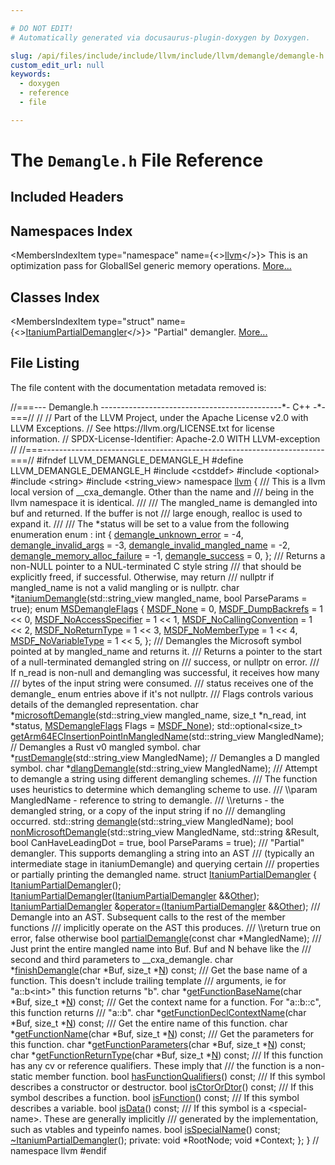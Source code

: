 ```yaml
---

# DO NOT EDIT!
# Automatically generated via docusaurus-plugin-doxygen by Doxygen.

slug: /api/files/include/include/llvm/include/llvm/demangle/demangle-h
custom_edit_url: null
keywords:
  - doxygen
  - reference
  - file

---
```





# The `Demangle.h` File Reference

<DoxygenPage pluginConfig={pluginConfig}>



## Included Headers

<IncludesList>
<IncludesListItem
  filePath="cstddef"
  permalink=""
  isLocal="false" />
<IncludesListItem
  filePath="optional"
  permalink=""
  isLocal="false" />
<IncludesListItem
  filePath="string"
  permalink=""
  isLocal="false" />
<IncludesListItem
  filePath="string_view"
  permalink=""
  isLocal="false" />
</IncludesList>

## Namespaces Index

<MembersIndex>

<MembersIndexItem
  type="namespace"
  name={<><a href="/docs/api/namespaces/llvm">llvm</a></>}>
This is an optimization pass for GlobalISel generic memory operations. <a href="/docs/api/namespaces/llvm/#details">More...</a>
</MembersIndexItem>

</MembersIndex>

## Classes Index

<MembersIndex>

<MembersIndexItem
  type="struct"
  name={<><a href="/docs/api/structs/llvm/itaniumpartialdemangler">ItaniumPartialDemangler</a></>}>
&quot;Partial&quot; demangler. <a href="/docs/api/structs/llvm/itaniumpartialdemangler/#details">More...</a>
</MembersIndexItem>

</MembersIndex>


## File Listing

The file content with the documentation metadata removed is:

<ProgramListing>

<Link id="l00001" /><CodeLine lineNumber="1"><Highlight kind="comment">//===--- Demangle.h ---------------------------------------------&#42;- C++ -&#42;-===//</Highlight><Highlight kind="normal"></Highlight></CodeLine>
<Link id="l00002" /><CodeLine lineNumber="2"><Highlight kind="normal"></Highlight><Highlight kind="comment">//</Highlight><Highlight kind="normal"></Highlight></CodeLine>
<Link id="l00003" /><CodeLine lineNumber="3"><Highlight kind="normal"></Highlight><Highlight kind="comment">// Part of the LLVM Project, under the Apache License v2.0 with LLVM Exceptions.</Highlight><Highlight kind="normal"></Highlight></CodeLine>
<Link id="l00004" /><CodeLine lineNumber="4"><Highlight kind="normal"></Highlight><Highlight kind="comment">// See https://llvm.org/LICENSE.txt for license information.</Highlight><Highlight kind="normal"></Highlight></CodeLine>
<Link id="l00005" /><CodeLine lineNumber="5"><Highlight kind="normal"></Highlight><Highlight kind="comment">// SPDX-License-Identifier: Apache-2.0 WITH LLVM-exception</Highlight><Highlight kind="normal"></Highlight></CodeLine>
<Link id="l00006" /><CodeLine lineNumber="6"><Highlight kind="normal"></Highlight><Highlight kind="comment">//</Highlight><Highlight kind="normal"></Highlight></CodeLine>
<Link id="l00007" /><CodeLine lineNumber="7"><Highlight kind="normal"></Highlight><Highlight kind="comment">//===----------------------------------------------------------------------===//</Highlight><Highlight kind="normal"></Highlight></CodeLine>
<Link id="l00008" /><CodeLine lineNumber="8"><Highlight kind="normal"></Highlight></CodeLine>
<Link id="l00009" /><CodeLine lineNumber="9"><Highlight kind="normal"></Highlight><Highlight kind="preprocessor">#ifndef LLVM&#95;DEMANGLE&#95;DEMANGLE&#95;H</Highlight><Highlight kind="normal"></Highlight></CodeLine>
<Link id="l00010" /><CodeLine lineNumber="10"><Highlight kind="normal"></Highlight><Highlight kind="preprocessor">#define LLVM&#95;DEMANGLE&#95;DEMANGLE&#95;H</Highlight><Highlight kind="normal"></Highlight></CodeLine>
<Link id="l00011" /><CodeLine lineNumber="11"><Highlight kind="normal"></Highlight></CodeLine>
<Link id="l00012" /><CodeLine lineNumber="12"><Highlight kind="normal"></Highlight><Highlight kind="preprocessor">#include &lt;cstddef&gt;</Highlight><Highlight kind="normal"></Highlight></CodeLine>
<Link id="l00013" /><CodeLine lineNumber="13"><Highlight kind="normal"></Highlight><Highlight kind="preprocessor">#include &lt;optional&gt;</Highlight><Highlight kind="normal"></Highlight></CodeLine>
<Link id="l00014" /><CodeLine lineNumber="14"><Highlight kind="normal"></Highlight><Highlight kind="preprocessor">#include &lt;string&gt;</Highlight><Highlight kind="normal"></Highlight></CodeLine>
<Link id="l00015" /><CodeLine lineNumber="15"><Highlight kind="normal"></Highlight><Highlight kind="preprocessor">#include &lt;string&#95;view&gt;</Highlight><Highlight kind="normal"></Highlight></CodeLine>
<Link id="l00016" /><CodeLine lineNumber="16"><Highlight kind="normal"></Highlight></CodeLine>
<Link id="l00017" /><CodeLine lineNumber="17"><Highlight kind="normal"></Highlight><Highlight kind="keyword">namespace </Highlight><Highlight kind="normal"><a href="/docs/api/namespaces/llvm">llvm</a> &#123;</Highlight><Highlight kind="comment"></Highlight></CodeLine>
<Link id="l00018" /><CodeLine lineNumber="18"><Highlight kind="comment">/// This is a llvm local version of &#95;&#95;cxa&#95;demangle. Other than the name and</Highlight></CodeLine>
<Link id="l00019" /><CodeLine lineNumber="19"><Highlight kind="comment">/// being in the llvm namespace it is identical.</Highlight></CodeLine>
<Link id="l00020" /><CodeLine lineNumber="20"><Highlight kind="comment">///</Highlight></CodeLine>
<Link id="l00021" /><CodeLine lineNumber="21"><Highlight kind="comment">/// The mangled&#95;name is demangled into buf and returned. If the buffer is not</Highlight></CodeLine>
<Link id="l00022" /><CodeLine lineNumber="22"><Highlight kind="comment">/// large enough, realloc is used to expand it.</Highlight></CodeLine>
<Link id="l00023" /><CodeLine lineNumber="23"><Highlight kind="comment">///</Highlight></CodeLine>
<Link id="l00024" /><CodeLine lineNumber="24"><Highlight kind="comment">/// The &#42;status will be set to a value from the following enumeration</Highlight><Highlight kind="normal"></Highlight></CodeLine>
<Link id="l00025" /><CodeLine lineNumber="25"><Highlight kind="normal">enum : </Highlight><Highlight kind="keywordtype">int</Highlight><Highlight kind="normal"> &#123;</Highlight></CodeLine>
<Link id="l00026" /><CodeLine lineNumber="26" lineLink="/docs/api/namespaces/llvm/#a439b6789bbd0e2c7d542f354af9ea425a52a94c935e6cdfea9c8c2c0038d46dea"><Highlight kind="normal">  <a href="/docs/api/namespaces/llvm/#a439b6789bbd0e2c7d542f354af9ea425a52a94c935e6cdfea9c8c2c0038d46dea">demangle&#95;unknown&#95;error</a> = -4,</Highlight></CodeLine>
<Link id="l00027" /><CodeLine lineNumber="27" lineLink="/docs/api/namespaces/llvm/#a439b6789bbd0e2c7d542f354af9ea425aae142fe4f4e9767bb9a1aecf3fa7fccc"><Highlight kind="normal">  <a href="/docs/api/namespaces/llvm/#a439b6789bbd0e2c7d542f354af9ea425aae142fe4f4e9767bb9a1aecf3fa7fccc">demangle&#95;invalid&#95;args</a> = -3,</Highlight></CodeLine>
<Link id="l00028" /><CodeLine lineNumber="28" lineLink="/docs/api/namespaces/llvm/#a439b6789bbd0e2c7d542f354af9ea425a6b842cb6b945d76361a5b068f3ba1f71"><Highlight kind="normal">  <a href="/docs/api/namespaces/llvm/#a439b6789bbd0e2c7d542f354af9ea425a6b842cb6b945d76361a5b068f3ba1f71">demangle&#95;invalid&#95;mangled&#95;name</a> = -2,</Highlight></CodeLine>
<Link id="l00029" /><CodeLine lineNumber="29" lineLink="/docs/api/namespaces/llvm/#a439b6789bbd0e2c7d542f354af9ea425ae0bad617a50037e9bcecaba5fdb5cc34"><Highlight kind="normal">  <a href="/docs/api/namespaces/llvm/#a439b6789bbd0e2c7d542f354af9ea425ae0bad617a50037e9bcecaba5fdb5cc34">demangle&#95;memory&#95;alloc&#95;failure</a> = -1,</Highlight></CodeLine>
<Link id="l00030" /><CodeLine lineNumber="30" lineLink="/docs/api/namespaces/llvm/#a439b6789bbd0e2c7d542f354af9ea425a63b9dfcee428aba9e68085766d72b286"><Highlight kind="normal">  <a href="/docs/api/namespaces/llvm/#a439b6789bbd0e2c7d542f354af9ea425a63b9dfcee428aba9e68085766d72b286">demangle&#95;success</a> = 0,</Highlight></CodeLine>
<Link id="l00031" /><CodeLine lineNumber="31"><Highlight kind="normal">&#125;;</Highlight></CodeLine>
<Link id="l00032" /><CodeLine lineNumber="32"><Highlight kind="normal"></Highlight><Highlight kind="comment"></Highlight></CodeLine>
<Link id="l00033" /><CodeLine lineNumber="33"><Highlight kind="comment">/// Returns a non-NULL pointer to a NUL-terminated C style string</Highlight></CodeLine>
<Link id="l00034" /><CodeLine lineNumber="34"><Highlight kind="comment">/// that should be explicitly freed, if successful. Otherwise, may return</Highlight></CodeLine>
<Link id="l00035" /><CodeLine lineNumber="35"><Highlight kind="comment">/// nullptr if mangled&#95;name is not a valid mangling or is nullptr.</Highlight><Highlight kind="normal"></Highlight></CodeLine>
<Link id="l00036" /><CodeLine lineNumber="36"><Highlight kind="normal"></Highlight><Highlight kind="keywordtype">char</Highlight><Highlight kind="normal"> &#42;<a href="/docs/api/namespaces/llvm/#a7b3603860e0761afd058a6dd5f518363">itaniumDemangle</a>(std::string&#95;view mangled&#95;name, </Highlight><Highlight kind="keywordtype">bool</Highlight><Highlight kind="normal"> ParseParams = </Highlight><Highlight kind="keyword">true</Highlight><Highlight kind="normal">);</Highlight></CodeLine>
<Link id="l00037" /><CodeLine lineNumber="37"><Highlight kind="normal"></Highlight></CodeLine>
<Link id="l00038" /><CodeLine lineNumber="38" lineLink="/docs/api/namespaces/llvm/#ab12675c360e3040ee3927f7711edd1cc"><Highlight kind="normal"></Highlight><Highlight kind="keyword">enum</Highlight><Highlight kind="normal"> <a href="/docs/api/namespaces/llvm/#ab12675c360e3040ee3927f7711edd1cc">MSDemangleFlags</a> &#123;</Highlight></CodeLine>
<Link id="l00039" /><CodeLine lineNumber="39" lineLink="/docs/api/namespaces/llvm/#ab12675c360e3040ee3927f7711edd1ccaabdd06df365368fd7c917072f1635a69"><Highlight kind="normal">  <a href="/docs/api/namespaces/llvm/#ab12675c360e3040ee3927f7711edd1ccaabdd06df365368fd7c917072f1635a69">MSDF&#95;None</a> = 0,</Highlight></CodeLine>
<Link id="l00040" /><CodeLine lineNumber="40" lineLink="/docs/api/namespaces/llvm/#ab12675c360e3040ee3927f7711edd1ccab32c945970ec1c20dd0062f4fd47b76c"><Highlight kind="normal">  <a href="/docs/api/namespaces/llvm/#ab12675c360e3040ee3927f7711edd1ccab32c945970ec1c20dd0062f4fd47b76c">MSDF&#95;DumpBackrefs</a> = 1 &lt;&lt; 0,</Highlight></CodeLine>
<Link id="l00041" /><CodeLine lineNumber="41" lineLink="/docs/api/namespaces/llvm/#ab12675c360e3040ee3927f7711edd1ccaf63bf19593a1d3c30c0e4a439342b01a"><Highlight kind="normal">  <a href="/docs/api/namespaces/llvm/#ab12675c360e3040ee3927f7711edd1ccaf63bf19593a1d3c30c0e4a439342b01a">MSDF&#95;NoAccessSpecifier</a> = 1 &lt;&lt; 1,</Highlight></CodeLine>
<Link id="l00042" /><CodeLine lineNumber="42" lineLink="/docs/api/namespaces/llvm/#ab12675c360e3040ee3927f7711edd1ccacb2b9790f4b31c5f9721a5d3ee3dcfd0"><Highlight kind="normal">  <a href="/docs/api/namespaces/llvm/#ab12675c360e3040ee3927f7711edd1ccacb2b9790f4b31c5f9721a5d3ee3dcfd0">MSDF&#95;NoCallingConvention</a> = 1 &lt;&lt; 2,</Highlight></CodeLine>
<Link id="l00043" /><CodeLine lineNumber="43" lineLink="/docs/api/namespaces/llvm/#ab12675c360e3040ee3927f7711edd1cca87b2c7c04f2b3b41116e790d024a2815"><Highlight kind="normal">  <a href="/docs/api/namespaces/llvm/#ab12675c360e3040ee3927f7711edd1cca87b2c7c04f2b3b41116e790d024a2815">MSDF&#95;NoReturnType</a> = 1 &lt;&lt; 3,</Highlight></CodeLine>
<Link id="l00044" /><CodeLine lineNumber="44" lineLink="/docs/api/namespaces/llvm/#ab12675c360e3040ee3927f7711edd1ccabd781b5e13efab5f5fcbba7dc64a0fe2"><Highlight kind="normal">  <a href="/docs/api/namespaces/llvm/#ab12675c360e3040ee3927f7711edd1ccabd781b5e13efab5f5fcbba7dc64a0fe2">MSDF&#95;NoMemberType</a> = 1 &lt;&lt; 4,</Highlight></CodeLine>
<Link id="l00045" /><CodeLine lineNumber="45" lineLink="/docs/api/namespaces/llvm/#ab12675c360e3040ee3927f7711edd1ccac4b3caea302f2fb73ff85c264fe2349d"><Highlight kind="normal">  <a href="/docs/api/namespaces/llvm/#ab12675c360e3040ee3927f7711edd1ccac4b3caea302f2fb73ff85c264fe2349d">MSDF&#95;NoVariableType</a> = 1 &lt;&lt; 5,</Highlight></CodeLine>
<Link id="l00046" /><CodeLine lineNumber="46"><Highlight kind="normal">&#125;;</Highlight></CodeLine>
<Link id="l00047" /><CodeLine lineNumber="47"><Highlight kind="normal"></Highlight><Highlight kind="comment"></Highlight></CodeLine>
<Link id="l00048" /><CodeLine lineNumber="48"><Highlight kind="comment">/// Demangles the Microsoft symbol pointed at by mangled&#95;name and returns it.</Highlight></CodeLine>
<Link id="l00049" /><CodeLine lineNumber="49"><Highlight kind="comment">/// Returns a pointer to the start of a null-terminated demangled string on</Highlight></CodeLine>
<Link id="l00050" /><CodeLine lineNumber="50"><Highlight kind="comment">/// success, or nullptr on error.</Highlight></CodeLine>
<Link id="l00051" /><CodeLine lineNumber="51"><Highlight kind="comment">/// If n&#95;read is non-null and demangling was successful, it receives how many</Highlight></CodeLine>
<Link id="l00052" /><CodeLine lineNumber="52"><Highlight kind="comment">/// bytes of the input string were consumed.</Highlight></CodeLine>
<Link id="l00053" /><CodeLine lineNumber="53"><Highlight kind="comment">/// status receives one of the demangle&#95; enum entries above if it&#39;s not nullptr.</Highlight></CodeLine>
<Link id="l00054" /><CodeLine lineNumber="54"><Highlight kind="comment">/// Flags controls various details of the demangled representation.</Highlight><Highlight kind="normal"></Highlight></CodeLine>
<Link id="l00055" /><CodeLine lineNumber="55"><Highlight kind="normal"></Highlight><Highlight kind="keywordtype">char</Highlight><Highlight kind="normal"> &#42;<a href="/docs/api/namespaces/llvm/#aa7783c233c06a0bc69d1e35e551d9d66">microsoftDemangle</a>(std::string&#95;view mangled&#95;name, </Highlight><Highlight kind="keywordtype">size&#95;t</Highlight><Highlight kind="normal"> &#42;n&#95;read,</Highlight></CodeLine>
<Link id="l00056" /><CodeLine lineNumber="56"><Highlight kind="normal">                        </Highlight><Highlight kind="keywordtype">int</Highlight><Highlight kind="normal"> &#42;status, <a href="/docs/api/namespaces/llvm/#ab12675c360e3040ee3927f7711edd1cc">MSDemangleFlags</a> Flags = <a href="/docs/api/namespaces/llvm/#ab12675c360e3040ee3927f7711edd1ccaabdd06df365368fd7c917072f1635a69">MSDF&#95;None</a>);</Highlight></CodeLine>
<Link id="l00057" /><CodeLine lineNumber="57"><Highlight kind="normal"></Highlight></CodeLine>
<Link id="l00058" /><CodeLine lineNumber="58"><Highlight kind="normal">std::optional&lt;size&#95;t&gt;</Highlight></CodeLine>
<Link id="l00059" /><CodeLine lineNumber="59"><Highlight kind="normal"><a href="/docs/api/namespaces/llvm/#a5e1da6c34a3216e370efab344977e0d7">getArm64ECInsertionPointInMangledName</a>(std::string&#95;view MangledName);</Highlight></CodeLine>
<Link id="l00060" /><CodeLine lineNumber="60"><Highlight kind="normal"></Highlight></CodeLine>
<Link id="l00061" /><CodeLine lineNumber="61"><Highlight kind="normal"></Highlight><Highlight kind="comment">// Demangles a Rust v0 mangled symbol.</Highlight><Highlight kind="normal"></Highlight></CodeLine>
<Link id="l00062" /><CodeLine lineNumber="62"><Highlight kind="normal"></Highlight><Highlight kind="keywordtype">char</Highlight><Highlight kind="normal"> &#42;<a href="/docs/api/namespaces/llvm/#a9ba12f62b7c7aac2fe0d725965b597ec">rustDemangle</a>(std::string&#95;view MangledName);</Highlight></CodeLine>
<Link id="l00063" /><CodeLine lineNumber="63"><Highlight kind="normal"></Highlight></CodeLine>
<Link id="l00064" /><CodeLine lineNumber="64"><Highlight kind="normal"></Highlight><Highlight kind="comment">// Demangles a D mangled symbol.</Highlight><Highlight kind="normal"></Highlight></CodeLine>
<Link id="l00065" /><CodeLine lineNumber="65"><Highlight kind="normal"></Highlight><Highlight kind="keywordtype">char</Highlight><Highlight kind="normal"> &#42;<a href="/docs/api/namespaces/llvm/#a7f56cfd37698f599f5bee9bbf4015ca1">dlangDemangle</a>(std::string&#95;view MangledName);</Highlight></CodeLine>
<Link id="l00066" /><CodeLine lineNumber="66"><Highlight kind="normal"></Highlight><Highlight kind="comment"></Highlight></CodeLine>
<Link id="l00067" /><CodeLine lineNumber="67"><Highlight kind="comment">/// Attempt to demangle a string using different demangling schemes.</Highlight></CodeLine>
<Link id="l00068" /><CodeLine lineNumber="68"><Highlight kind="comment">/// The function uses heuristics to determine which demangling scheme to use.</Highlight></CodeLine>
<Link id="l00069" /><CodeLine lineNumber="69"><Highlight kind="comment">/// \\param MangledName - reference to string to demangle.</Highlight></CodeLine>
<Link id="l00070" /><CodeLine lineNumber="70"><Highlight kind="comment">/// \\returns - the demangled string, or a copy of the input string if no</Highlight></CodeLine>
<Link id="l00071" /><CodeLine lineNumber="71"><Highlight kind="comment">/// demangling occurred.</Highlight><Highlight kind="normal"></Highlight></CodeLine>
<Link id="l00072" /><CodeLine lineNumber="72"><Highlight kind="normal">std::string <a href="/docs/api/namespaces/llvm/#ab996639d406a5466d5c8a1586fb4a9d8">demangle</a>(std::string&#95;view MangledName);</Highlight></CodeLine>
<Link id="l00073" /><CodeLine lineNumber="73"><Highlight kind="normal"></Highlight></CodeLine>
<Link id="l00074" /><CodeLine lineNumber="74"><Highlight kind="normal"></Highlight><Highlight kind="keywordtype">bool</Highlight><Highlight kind="normal"> <a href="/docs/api/namespaces/llvm/#a08b5f002009fefdfceb3a1ce19c9cd74">nonMicrosoftDemangle</a>(std::string&#95;view MangledName, std::string &amp;Result,</Highlight></CodeLine>
<Link id="l00075" /><CodeLine lineNumber="75"><Highlight kind="normal">                          </Highlight><Highlight kind="keywordtype">bool</Highlight><Highlight kind="normal"> CanHaveLeadingDot = </Highlight><Highlight kind="keyword">true</Highlight><Highlight kind="normal">,</Highlight></CodeLine>
<Link id="l00076" /><CodeLine lineNumber="76"><Highlight kind="normal">                          </Highlight><Highlight kind="keywordtype">bool</Highlight><Highlight kind="normal"> ParseParams = </Highlight><Highlight kind="keyword">true</Highlight><Highlight kind="normal">);</Highlight></CodeLine>
<Link id="l00077" /><CodeLine lineNumber="77"><Highlight kind="normal"></Highlight><Highlight kind="comment"></Highlight></CodeLine>
<Link id="l00078" /><CodeLine lineNumber="78"><Highlight kind="comment">/// &quot;Partial&quot; demangler. This supports demangling a string into an AST</Highlight></CodeLine>
<Link id="l00079" /><CodeLine lineNumber="79"><Highlight kind="comment">/// (typically an intermediate stage in itaniumDemangle) and querying certain</Highlight></CodeLine>
<Link id="l00080" /><CodeLine lineNumber="80"><Highlight kind="comment">/// properties or partially printing the demangled name.</Highlight><Highlight kind="normal"></Highlight></CodeLine>
<Link id="l00081" /><CodeLine lineNumber="81" lineLink="/docs/api/structs/llvm/itaniumpartialdemangler"><Highlight kind="normal"></Highlight><Highlight kind="keyword">struct </Highlight><Highlight kind="normal"><a href="/docs/api/structs/llvm/itaniumpartialdemangler/#abc277b74c8ecf948b70a35b9901baeb7">ItaniumPartialDemangler</a> &#123;</Highlight></CodeLine>
<Link id="l00082" /><CodeLine lineNumber="82"><Highlight kind="normal">  <a href="/docs/api/structs/llvm/itaniumpartialdemangler/#abc277b74c8ecf948b70a35b9901baeb7">ItaniumPartialDemangler</a>();</Highlight></CodeLine>
<Link id="l00083" /><CodeLine lineNumber="83"><Highlight kind="normal"></Highlight></CodeLine>
<Link id="l00084" /><CodeLine lineNumber="84"><Highlight kind="normal">  <a href="/docs/api/structs/llvm/itaniumpartialdemangler/#abc277b74c8ecf948b70a35b9901baeb7">ItaniumPartialDemangler</a>(<a href="/docs/api/structs/llvm/itaniumpartialdemangler/#abc277b74c8ecf948b70a35b9901baeb7">ItaniumPartialDemangler</a> &amp;&amp;<a href="/docs/api/namespaces/llvm/#a9eb4f5b98b70ee4fab9614ed58282c1fa6311ae17c1ee52b36e68aaf4ad066387">Other</a>);</Highlight></CodeLine>
<Link id="l00085" /><CodeLine lineNumber="85"><Highlight kind="normal">  <a href="/docs/api/structs/llvm/itaniumpartialdemangler/#abc277b74c8ecf948b70a35b9901baeb7">ItaniumPartialDemangler</a> &amp;<a href="/docs/api/structs/llvm/itaniumpartialdemangler/#ad6dbeb658a7eb20abfff23674a46a6a6">operator=</a>(<a href="/docs/api/structs/llvm/itaniumpartialdemangler/#abc277b74c8ecf948b70a35b9901baeb7">ItaniumPartialDemangler</a> &amp;&amp;<a href="/docs/api/namespaces/llvm/#a9eb4f5b98b70ee4fab9614ed58282c1fa6311ae17c1ee52b36e68aaf4ad066387">Other</a>);</Highlight></CodeLine>
<Link id="l00086" /><CodeLine lineNumber="86"><Highlight kind="normal"></Highlight><Highlight kind="comment"></Highlight></CodeLine>
<Link id="l00087" /><CodeLine lineNumber="87"><Highlight kind="comment">  /// Demangle into an AST. Subsequent calls to the rest of the member functions</Highlight></CodeLine>
<Link id="l00088" /><CodeLine lineNumber="88"><Highlight kind="comment">  /// implicitly operate on the AST this produces.</Highlight></CodeLine>
<Link id="l00089" /><CodeLine lineNumber="89"><Highlight kind="comment">  /// \\return true on error, false otherwise</Highlight><Highlight kind="normal"></Highlight></CodeLine>
<Link id="l00090" /><CodeLine lineNumber="90"><Highlight kind="normal">  </Highlight><Highlight kind="keywordtype">bool</Highlight><Highlight kind="normal"> <a href="/docs/api/structs/llvm/itaniumpartialdemangler/#a4640950196e4ad668076b70aa142ab91">partialDemangle</a>(</Highlight><Highlight kind="keyword">const</Highlight><Highlight kind="normal"> </Highlight><Highlight kind="keywordtype">char</Highlight><Highlight kind="normal"> &#42;MangledName);</Highlight></CodeLine>
<Link id="l00091" /><CodeLine lineNumber="91"><Highlight kind="normal"></Highlight><Highlight kind="comment"></Highlight></CodeLine>
<Link id="l00092" /><CodeLine lineNumber="92"><Highlight kind="comment">  /// Just print the entire mangled name into Buf. Buf and N behave like the</Highlight></CodeLine>
<Link id="l00093" /><CodeLine lineNumber="93"><Highlight kind="comment">  /// second and third parameters to &#95;&#95;cxa&#95;demangle.</Highlight><Highlight kind="normal"></Highlight></CodeLine>
<Link id="l00094" /><CodeLine lineNumber="94"><Highlight kind="normal">  </Highlight><Highlight kind="keywordtype">char</Highlight><Highlight kind="normal"> &#42;<a href="/docs/api/structs/llvm/itaniumpartialdemangler/#a735b9eda5aeca00a01465c6fddd48c72">finishDemangle</a>(</Highlight><Highlight kind="keywordtype">char</Highlight><Highlight kind="normal"> &#42;Buf, </Highlight><Highlight kind="keywordtype">size&#95;t</Highlight><Highlight kind="normal"> &#42;<a href="/docs/api/files/lib/lib/support/regcomp-c/#a0240ac851181b84ac374872dc5434ee4">N</a>) </Highlight><Highlight kind="keyword">const</Highlight><Highlight kind="normal">;</Highlight></CodeLine>
<Link id="l00095" /><CodeLine lineNumber="95"><Highlight kind="normal"></Highlight><Highlight kind="comment"></Highlight></CodeLine>
<Link id="l00096" /><CodeLine lineNumber="96"><Highlight kind="comment">  /// Get the base name of a function. This doesn&#39;t include trailing template</Highlight></CodeLine>
<Link id="l00097" /><CodeLine lineNumber="97"><Highlight kind="comment">  /// arguments, ie for &quot;a::b&lt;int&gt;&quot; this function returns &quot;b&quot;.</Highlight><Highlight kind="normal"></Highlight></CodeLine>
<Link id="l00098" /><CodeLine lineNumber="98"><Highlight kind="normal">  </Highlight><Highlight kind="keywordtype">char</Highlight><Highlight kind="normal"> &#42;<a href="/docs/api/structs/llvm/itaniumpartialdemangler/#a2effd15853bfffbeec4d08451f1fa81c">getFunctionBaseName</a>(</Highlight><Highlight kind="keywordtype">char</Highlight><Highlight kind="normal"> &#42;Buf, </Highlight><Highlight kind="keywordtype">size&#95;t</Highlight><Highlight kind="normal"> &#42;<a href="/docs/api/files/lib/lib/support/regcomp-c/#a0240ac851181b84ac374872dc5434ee4">N</a>) </Highlight><Highlight kind="keyword">const</Highlight><Highlight kind="normal">;</Highlight></CodeLine>
<Link id="l00099" /><CodeLine lineNumber="99"><Highlight kind="normal"></Highlight><Highlight kind="comment"></Highlight></CodeLine>
<Link id="l00100" /><CodeLine lineNumber="100"><Highlight kind="comment">  /// Get the context name for a function. For &quot;a::b::c&quot;, this function returns</Highlight></CodeLine>
<Link id="l00101" /><CodeLine lineNumber="101"><Highlight kind="comment">  /// &quot;a::b&quot;.</Highlight><Highlight kind="normal"></Highlight></CodeLine>
<Link id="l00102" /><CodeLine lineNumber="102"><Highlight kind="normal">  </Highlight><Highlight kind="keywordtype">char</Highlight><Highlight kind="normal"> &#42;<a href="/docs/api/structs/llvm/itaniumpartialdemangler/#aea51879b3b2822d1c0f74c71cff9bc2e">getFunctionDeclContextName</a>(</Highlight><Highlight kind="keywordtype">char</Highlight><Highlight kind="normal"> &#42;Buf, </Highlight><Highlight kind="keywordtype">size&#95;t</Highlight><Highlight kind="normal"> &#42;<a href="/docs/api/files/lib/lib/support/regcomp-c/#a0240ac851181b84ac374872dc5434ee4">N</a>) </Highlight><Highlight kind="keyword">const</Highlight><Highlight kind="normal">;</Highlight></CodeLine>
<Link id="l00103" /><CodeLine lineNumber="103"><Highlight kind="normal"></Highlight><Highlight kind="comment"></Highlight></CodeLine>
<Link id="l00104" /><CodeLine lineNumber="104"><Highlight kind="comment">  /// Get the entire name of this function.</Highlight><Highlight kind="normal"></Highlight></CodeLine>
<Link id="l00105" /><CodeLine lineNumber="105"><Highlight kind="normal">  </Highlight><Highlight kind="keywordtype">char</Highlight><Highlight kind="normal"> &#42;<a href="/docs/api/structs/llvm/itaniumpartialdemangler/#a483d97b0a650319638b62209a03b1dea">getFunctionName</a>(</Highlight><Highlight kind="keywordtype">char</Highlight><Highlight kind="normal"> &#42;Buf, </Highlight><Highlight kind="keywordtype">size&#95;t</Highlight><Highlight kind="normal"> &#42;<a href="/docs/api/files/lib/lib/support/regcomp-c/#a0240ac851181b84ac374872dc5434ee4">N</a>) </Highlight><Highlight kind="keyword">const</Highlight><Highlight kind="normal">;</Highlight></CodeLine>
<Link id="l00106" /><CodeLine lineNumber="106"><Highlight kind="normal"></Highlight><Highlight kind="comment"></Highlight></CodeLine>
<Link id="l00107" /><CodeLine lineNumber="107"><Highlight kind="comment">  /// Get the parameters for this function.</Highlight><Highlight kind="normal"></Highlight></CodeLine>
<Link id="l00108" /><CodeLine lineNumber="108"><Highlight kind="normal">  </Highlight><Highlight kind="keywordtype">char</Highlight><Highlight kind="normal"> &#42;<a href="/docs/api/structs/llvm/itaniumpartialdemangler/#a06d6bd09c85fc634502b4914843860a2">getFunctionParameters</a>(</Highlight><Highlight kind="keywordtype">char</Highlight><Highlight kind="normal"> &#42;Buf, </Highlight><Highlight kind="keywordtype">size&#95;t</Highlight><Highlight kind="normal"> &#42;<a href="/docs/api/files/lib/lib/support/regcomp-c/#a0240ac851181b84ac374872dc5434ee4">N</a>) </Highlight><Highlight kind="keyword">const</Highlight><Highlight kind="normal">;</Highlight></CodeLine>
<Link id="l00109" /><CodeLine lineNumber="109"><Highlight kind="normal">  </Highlight><Highlight kind="keywordtype">char</Highlight><Highlight kind="normal"> &#42;<a href="/docs/api/structs/llvm/itaniumpartialdemangler/#abb17886e8b7123e706c1a207402c179f">getFunctionReturnType</a>(</Highlight><Highlight kind="keywordtype">char</Highlight><Highlight kind="normal"> &#42;Buf, </Highlight><Highlight kind="keywordtype">size&#95;t</Highlight><Highlight kind="normal"> &#42;<a href="/docs/api/files/lib/lib/support/regcomp-c/#a0240ac851181b84ac374872dc5434ee4">N</a>) </Highlight><Highlight kind="keyword">const</Highlight><Highlight kind="normal">;</Highlight></CodeLine>
<Link id="l00110" /><CodeLine lineNumber="110"><Highlight kind="normal"></Highlight><Highlight kind="comment"></Highlight></CodeLine>
<Link id="l00111" /><CodeLine lineNumber="111"><Highlight kind="comment">  /// If this function has any cv or reference qualifiers. These imply that</Highlight></CodeLine>
<Link id="l00112" /><CodeLine lineNumber="112"><Highlight kind="comment">  /// the function is a non-static member function.</Highlight><Highlight kind="normal"></Highlight></CodeLine>
<Link id="l00113" /><CodeLine lineNumber="113"><Highlight kind="normal">  </Highlight><Highlight kind="keywordtype">bool</Highlight><Highlight kind="normal"> <a href="/docs/api/structs/llvm/itaniumpartialdemangler/#a61172626613e0d99b722a256e80cf7d8">hasFunctionQualifiers</a>() </Highlight><Highlight kind="keyword">const</Highlight><Highlight kind="normal">;</Highlight></CodeLine>
<Link id="l00114" /><CodeLine lineNumber="114"><Highlight kind="normal"></Highlight><Highlight kind="comment"></Highlight></CodeLine>
<Link id="l00115" /><CodeLine lineNumber="115"><Highlight kind="comment">  /// If this symbol describes a constructor or destructor.</Highlight><Highlight kind="normal"></Highlight></CodeLine>
<Link id="l00116" /><CodeLine lineNumber="116"><Highlight kind="normal">  </Highlight><Highlight kind="keywordtype">bool</Highlight><Highlight kind="normal"> <a href="/docs/api/structs/llvm/itaniumpartialdemangler/#adc2764e156977abc23c40ce1344427ed">isCtorOrDtor</a>() </Highlight><Highlight kind="keyword">const</Highlight><Highlight kind="normal">;</Highlight></CodeLine>
<Link id="l00117" /><CodeLine lineNumber="117"><Highlight kind="normal"></Highlight><Highlight kind="comment"></Highlight></CodeLine>
<Link id="l00118" /><CodeLine lineNumber="118"><Highlight kind="comment">  /// If this symbol describes a function.</Highlight><Highlight kind="normal"></Highlight></CodeLine>
<Link id="l00119" /><CodeLine lineNumber="119"><Highlight kind="normal">  </Highlight><Highlight kind="keywordtype">bool</Highlight><Highlight kind="normal"> <a href="/docs/api/structs/llvm/itaniumpartialdemangler/#a28a155d3af87843268af33d983850fee">isFunction</a>() </Highlight><Highlight kind="keyword">const</Highlight><Highlight kind="normal">;</Highlight></CodeLine>
<Link id="l00120" /><CodeLine lineNumber="120"><Highlight kind="normal"></Highlight><Highlight kind="comment"></Highlight></CodeLine>
<Link id="l00121" /><CodeLine lineNumber="121"><Highlight kind="comment">  /// If this symbol describes a variable.</Highlight><Highlight kind="normal"></Highlight></CodeLine>
<Link id="l00122" /><CodeLine lineNumber="122"><Highlight kind="normal">  </Highlight><Highlight kind="keywordtype">bool</Highlight><Highlight kind="normal"> <a href="/docs/api/structs/llvm/itaniumpartialdemangler/#aef23df9c7fc8984bf27fe237a8358a0f">isData</a>() </Highlight><Highlight kind="keyword">const</Highlight><Highlight kind="normal">;</Highlight></CodeLine>
<Link id="l00123" /><CodeLine lineNumber="123"><Highlight kind="normal"></Highlight><Highlight kind="comment"></Highlight></CodeLine>
<Link id="l00124" /><CodeLine lineNumber="124"><Highlight kind="comment">  /// If this symbol is a &lt;special-name&gt;. These are generally implicitly</Highlight></CodeLine>
<Link id="l00125" /><CodeLine lineNumber="125"><Highlight kind="comment">  /// generated by the implementation, such as vtables and typeinfo names.</Highlight><Highlight kind="normal"></Highlight></CodeLine>
<Link id="l00126" /><CodeLine lineNumber="126"><Highlight kind="normal">  </Highlight><Highlight kind="keywordtype">bool</Highlight><Highlight kind="normal"> <a href="/docs/api/structs/llvm/itaniumpartialdemangler/#a3eb99cf7917e8a1486764cd8d5114a96">isSpecialName</a>() </Highlight><Highlight kind="keyword">const</Highlight><Highlight kind="normal">;</Highlight></CodeLine>
<Link id="l00127" /><CodeLine lineNumber="127"><Highlight kind="normal"></Highlight></CodeLine>
<Link id="l00128" /><CodeLine lineNumber="128"><Highlight kind="normal">  <a href="/docs/api/structs/llvm/itaniumpartialdemangler/#addf11f9d944c474801ebf8c495abd64d">~ItaniumPartialDemangler</a>();</Highlight></CodeLine>
<Link id="l00129" /><CodeLine lineNumber="129"><Highlight kind="normal"></Highlight></CodeLine>
<Link id="l00130" /><CodeLine lineNumber="130"><Highlight kind="normal"></Highlight><Highlight kind="keyword">private</Highlight><Highlight kind="normal">:</Highlight></CodeLine>
<Link id="l00131" /><CodeLine lineNumber="131"><Highlight kind="normal">  </Highlight><Highlight kind="keywordtype">void</Highlight><Highlight kind="normal"> &#42;RootNode;</Highlight></CodeLine>
<Link id="l00132" /><CodeLine lineNumber="132"><Highlight kind="normal">  </Highlight><Highlight kind="keywordtype">void</Highlight><Highlight kind="normal"> &#42;Context;</Highlight></CodeLine>
<Link id="l00133" /><CodeLine lineNumber="133"><Highlight kind="normal">&#125;;</Highlight></CodeLine>
<Link id="l00134" /><CodeLine lineNumber="134"><Highlight kind="normal">&#125; </Highlight><Highlight kind="comment">// namespace llvm</Highlight><Highlight kind="normal"></Highlight></CodeLine>
<Link id="l00135" /><CodeLine lineNumber="135"><Highlight kind="normal"></Highlight></CodeLine>
<Link id="l00136" /><CodeLine lineNumber="136"><Highlight kind="normal"></Highlight><Highlight kind="preprocessor">#endif</Highlight></CodeLine>

</ProgramListing>


</DoxygenPage>
